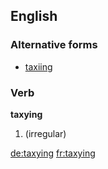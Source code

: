 ==English==

===Alternative forms===
* [[taxiing]]

===Verb===

'''taxying'''

# {{present participle of|taxi}} (irregular)

[[de:taxying]]
[[fr:taxying]]